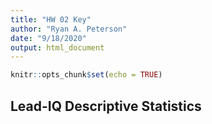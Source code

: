 ```yaml
---
title: "HW 02 Key"
author: "Ryan A. Peterson"
date: "9/18/2020"
output: html_document
---
```


```r
knitr::opts_chunk$set(echo = TRUE)
```

## Lead-IQ Descriptive Statistics

